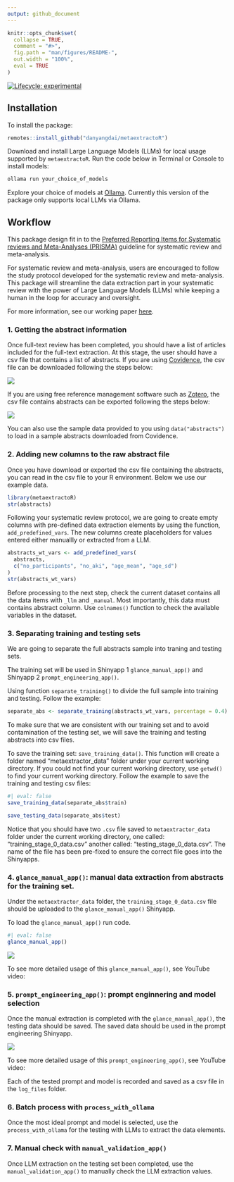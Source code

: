 ```yaml
---
output: github_document
---
```


```r
knitr::opts_chunk$set(
  collapse = TRUE,
  comment = "#>",
  fig.path = "man/figures/README-",
  out.width = "100%",
  eval = TRUE
)
```

<!-- badges: start -->
[![Lifecycle: experimental](https://img.shields.io/badge/lifecycle-experimental-orange.svg)](https://lifecycle.r-lib.org/articles/stages.html#experimental)
<!-- badges: end -->


## Installation

To install the package:

```r
remotes::install_github("danyangdai/metaextractoR")
```

Download and install Large Language Models (LLMs) for local usage supported by `metaextractoR`. Run the code below in Terminal or Console to install models:

```r
ollama run your_choice_of_models
```

Explore your choice of models at [Ollama](https://ollama.com). Currently this version of the package only supports local LLMs via Ollama. 


## Workflow 

This package design fit in to the [Preferred Reporting Items for Systematic reviews and Meta-Analyses (PRISMA)](https://www.prisma-statement.org/) guideline for systematic review and meta-analysis. 

For systematic review and meta-analysis, users are encouraged to follow the study protocol developed for the systematic review and meta-analysis. This package will streamline the data extraction part in your systematic review with the power of Large Language Models (LLMs) while keeping a human in the loop for accuracy and oversight. 

For more information, see our working paper [here](https://github.com/DanyangDai/LLM-Meta-Analysis/blob/main/RSM/RSM.pdf).

### 1. Getting the abstract information 

Once full-text review has been completed, you should have a list of articles included for the full-text extraction. At this stage, the user should have a csv file that contains a list of abstracts. If you are using [Covidence](https://www.covidence.org), the csv file can be downloaded following the steps below:  


![](man/figures/export_abs_1.gif)


If you are using free reference management software such as [Zotero](https://www.zotero.org/), the csv file contains abstracts can be exported following the steps below:


![](man/figures/export_abs_2.gif)

You can also use the sample data provided to you using `data("abstracts")` to load in a sample abstracts downloaded from Covidence. 


### 2. Adding new columns to the raw abstract file

Once you have download or exported the csv file containing the abstracts, you can read in the csv file to your R environment. Below we use our example data.

```r
library(metaextractoR)
str(abstracts)
```



Following your systematic review protocol, we are going to create empty columns with pre-defined data extraction elements by using the function, `add_predefined_vars`. The new columns create placeholders for values entered either manuallly or extracted from a LLM.


```r
abstracts_wt_vars <- add_predefined_vars(
  abstracts,
  c("no_participants", "no_aki", "age_mean", "age_sd")
)
str(abstracts_wt_vars)
```


Before processing to the next step, check the current dataset contains all the data items with `_llm` and `_manual`. Most importantly, this data must contains abstract column. Use `colnames()` function to check the available variables in the dataset. 


### 3. Separating training and testing sets

We are going to separate the full abstracts sample into traning and testing sets. 

The training set will be used in Shinyapp 1 `glance_manual_app()` and Shinyapp 2 `prompt_engineering_app()`.

Using function `separate_training()` to divide the full sample into training and testing. Follow the example:

```r
separate_abs <- separate_training(abstracts_wt_vars, percentage = 0.4)
```

To make sure that we are consistent with our training set and to avoid contamination of the testing set, we will save the training and testing abstracts into csv files. 

To save the training set: `save_training_data()`. This function will create a folder named "metaextractor_data" folder under your current working directory. If you could not find your current working directory, use `getwd()` to find your current working directory. Follow the example to save the training and testing csv files:

```r
#| eval: false
save_training_data(separate_abs$train)

save_testing_data(separate_abs$test)
```

Notice that you should have two `.csv` file saved to `metaextractor_data` folder under the current working directory, one called: "training_stage_0_data.csv" another called: "testing_stage_0_data.csv". The name of the file has been pre-fixed to ensure the correct file goes into the Shinyapps. 


### 4. `glance_manual_app()`: manual data extraction from abstracts for the training set. 

Under the `metaextractor_data` folder, the `training_stage_0_data.csv` file should be uploaded to the `glance_manual_app()` Shinyapp. 

To load the `glance_manual_app()` run code.

```r
#| eval: false
glance_manual_app()
```


![](man/figures/app1.gif)

To see more detailed usage of this `glance_manual_app()`, see YouTube video: 

### 5. `prompt_engineering_app()`: prompt enginnering and model selection

Once the manual extraction is completed with the `glance_manual_app()`, the testing data should be saved. The saved data should be used in the prompt engineering Shinyapp. 

![](man/figures/app2.gif)


To see more detailed usage of this `prompt_engineering_app()`, see YouTube video: 

Each of the tested prompt and model is recorded and saved as a csv file in the `log_files` folder. 

### 6. Batch process with `process_with_ollama`

Once the most ideal prompt and model is selected, use the `process_with_ollama` for the testing with LLMs to extract the data elements. 


### 7. Manual check with `manual_validation_app()`

Once LLM extraction on the testing set been completed, use the `manual_validation_app()` to manually check the LLM extraction values. 





